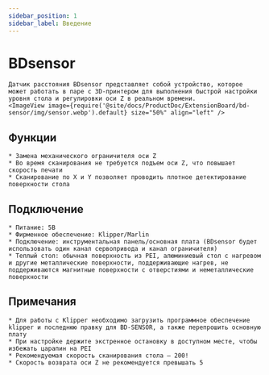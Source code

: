 ```yaml
---
sidebar_position: 1
sidebar_label: Введение
---
```




# BDsensor

    Датчик расстояния BDsensor представляет собой устройство, которое может работать в паре с 3D-принтером для выполнения быстрой настройки уровня стола и регулировки оси Z в реальном времени.
    <ImageView image={require('@site/docs/ProductDoc/ExtensionBoard/bd-sensor/img/sensor.webp').default} size="50%" align="left" />

## Функции

    * Замена механического ограничителя оси Z
    * Во время сканирования не требуется подъем оси Z, что повышает скорость печати
    * Сканирование по X и Y позволяет проводить плотное детектирование поверхности стола



## Подключение

    * Питание: 5В
    * Фирменное обеспечение: Klipper/Marlin
    * Подключение: инструментальная панель/основная плата (BDsensor будет использовать один канал сервопривода и канал ограничителя)
    * Теплый стол: обычная поверхность из PEI, алюминиевый стол с нагревом и другие металлические поверхности, поддерживающие нагрев, не поддерживаются магнитные поверхности с отверстиями и неметаллические поверхности


## Примечания

    * Для работы с Klipper необходимо загрузить программное обеспечение klipper и последнюю правку для BD-SENSOR, а также перепрошить основную плату
    * При настройке держите экстренное остановку в доступном месте, чтобы избежать царапин на PEI
    * Рекомендуемая скорость сканирования стола — 200!
    * Скорость возврата оси Z не рекомендуется превышать 5
